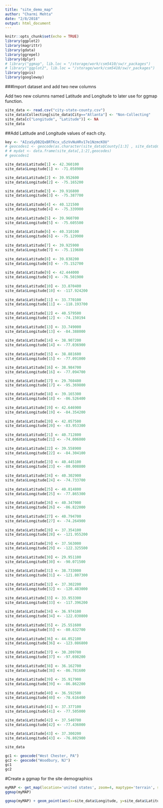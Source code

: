 ```yaml
---
title: "site_demo_map"
author: "Charmi Mehta"
date: "2/8/2018"
output: html_document
---
```


```r
knitr::opts_chunk$set(echo = TRUE)
library(ggplot2)
library(magrittr)
library(gdata)
library(ggrepel)
library(dplyr)
# library("ggmap", lib.loc = "/storage/work/csm5410/sw/r_packages")
# library("ggplot2", lib.loc = "/storage/work/csm5410/sw/r_packages")
library(ggvis)
library(googleway)
```


###Import dataset and add two new columns

Add two new columns named Latitude and Longitude to later use for ggmap function.

```r

site_data <- read.csv("city-state-county.csv")
site_data$Collecting[site_data$City=="Atlanta"] <- "Non-Collecting"
site_data[c("Longitude", "Latitude")] <- NA
site_data
```

##Add Latitude and Longitude values of each city.

```r

key <- "AIzaSyDB2QxBRTKcx_u5zVvNuHRv17e1NzmcKOU"
# geocodes1 <- geocode(as.character(site_data$County[1:3] , site_data$City[1:3], site_data$State[1:3]))
# # mydat <- data.frame(site_data[,1:2],geocodes)
# geocodes1
```

```r
site_data$Latitude[1] <- 42.360100
site_data$Longitude[1] <- -71.058900

site_data$Latitude[2] <- 39.952600
site_data$Longitude[2] <- -75.165200

site_data$Latitude[3] <- 39.916800
site_data$Longitude[3] <- -75.387700
  
site_data$Latitude[4] <- 40.121500
site_data$Longitude[4] <- -75.339900
  
site_data$Latitude[5] <- 39.960700
site_data$Longitude[5] <- -75.605500
  
site_data$Latitude[6] <- 40.310100
site_data$Longitude[6] <- -75.129900
  
site_data$Latitude[7] <- 39.925900
site_data$Longitude[7] <- -75.119600
  
site_data$Latitude[8] <- 39.838200
site_data$Longitude[8] <- -75.152700
  
site_data$Latitude[9] <- 42.444000
site_data$Longitude[9] <- -76.501900
  
site_data$Latitude[10] <- 33.870400
site_data$Longitude[10] <- -117.924200
  
site_data$Latitude[11] <- 33.770100
site_data$Longitude[11] <- -118.193700
  
site_data$Latitude[12] <- 40.579500
site_data$Longitude[12] <- -74.150194
  
site_data$Latitude[13] <- 33.749000
site_data$Longitude[13] <- -84.388000
  
site_data$Latitude[14] <- 38.907200
site_data$Longitude[14] <- -77.036900
  
site_data$Latitude[15] <- 38.881600
site_data$Longitude[15] <- -77.091000

site_data$Latitude[16] <- 38.984700
site_data$Longitude[16] <- -77.094700

site_data$Latitude[17] <- 29.760400
site_data$Longitude[17] <- -95.369800

site_data$Latitude[18] <- 39.165300
site_data$Longitude[18] <- -86.526400
  
site_data$Latitude[19] <- 42.646900
site_data$Longitude[19] <- -84.354200
  
site_data$Latitude[20] <- 42.057500
site_data$Longitude[20] <- -83.953300
  
site_data$Latitude[21] <- 40.712800
site_data$Longitude[21] <- -74.006000
  
site_data$Latitude[22] <- 39.558900
site_data$Longitude[22] <- -84.304100
  
site_data$Latitude[23] <- 40.445100
site_data$Longitude[23] <- -80.008800
  
site_data$Latitude[24] <- 40.302900
site_data$Longitude[24] <- -74.733700
  
site_data$Latitude[25] <- 40.814800
site_data$Longitude[25] <- -77.865300
  
site_data$Latitude[26] <- 40.347000
site_data$Longitude[26] <- -86.822000
  
site_data$Latitude[27] <- 40.794700
site_data$Longitude[27] <- -74.264900
  
site_data$Latitude[28] <- 37.354100
site_data$Longitude[28] <- -121.955200
  
site_data$Latitude[29] <- 37.563000
site_data$Longitude[29] <- -122.325500
  
site_data$Latitude[30] <- 29.951100
site_data$Longitude[30] <- -90.071500
  
site_data$Latitude[31] <- 38.733000
site_data$Longitude[31] <- -121.807300
  
site_data$Latitude[32] <- 37.302200
site_data$Longitude[32] <- -120.483000
  
site_data$Latitude[33] <- 33.953300
site_data$Longitude[33] <- -117.396200
  
site_data$Latitude[34] <- 36.974100
site_data$Longitude[34] <- -122.030800
  
site_data$Latitude[35] <- 25.551600
site_data$Longitude[35] <- -80.632700
  
site_data$Latitude[36] <- 44.052100
site_data$Longitude[36] <- -123.086800
  
site_data$Latitude[37] <- 30.209700
site_data$Longitude[37] <- -97.698200
  
site_data$Latitude[38] <- 36.162700
site_data$Longitude[38] <- -86.781600
  
site_data$Latitude[39] <- 35.917900
site_data$Longitude[39] <- -86.862200
  
site_data$Latitude[40] <- 36.592500
site_data$Longitude[40] <- -78.616400
  
site_data$Latitude[41] <- 37.377100
site_data$Longitude[41] <- -77.505000
  
site_data$Latitude[42] <- 37.540700
site_data$Longitude[42] <- -77.436000

site_data$Latitude[43] <- 37.300200
site_data$Longitude[43] <- -76.802900

site_data
```


```r

gc1 <- geocode("West Chester, PA")
gc2 <- geocode("Woodbury, NJ")
gc1
gc2

```


#Create a ggmap for the site demographics

```r


myMAP <- get_map(location='united states', zoom=4, maptype='terrain', source='google', color='color')
ggmap(myMAP)

ggmap(myMAP) + geom_point(aes(x=site_data$Longitude, y=site_data$Latitude), data = site_data, col = 'red') + geom_text_repel(data = site_data, aes(x = site_data$Longitude, y = site_data$Latitude, label = site_data$City), size = 3, vjust = 0, hjust = -0.5, col = 'blue')

```












